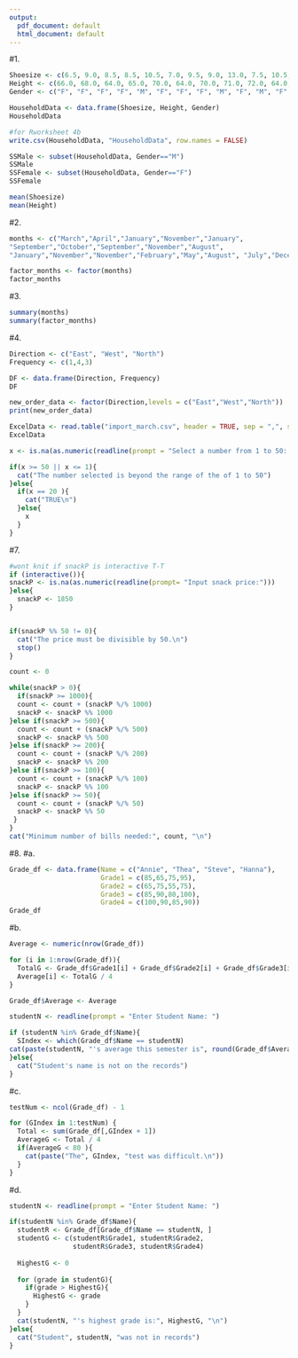 ```yaml
---
output:
  pdf_document: default
  html_document: default
---
```

#1.
```r
Shoesize <- c(6.5, 9.0, 8.5, 8.5, 10.5, 7.0, 9.5, 9.0, 13.0, 7.5, 10.5, 8.5, 12.0, 10.5, 13.0, 11.5, 8.5, 5.0, 10.0, 6.5, 7.5, 8.5, 10.5, 8.5, 10.5, 11.0, 9.0, 13.0)
Height <- c(66.0, 68.0, 64.0, 65.0, 70.0, 64.0, 70.0, 71.0, 72.0, 64.0, 74.0, 67.0, 71.0, 71.0, 77.0, 72.0, 59.0, 62.0, 72.0, 66.0, 64.0, 67.0, 73.0, 69.0, 72.0, 70.0, 69.0, 70.0)
Gender <- c("F", "F", "F", "F", "M", "F", "F", "F", "M", "F", "M", "F", "M", "M", "M", "M", "F", "F", "M", "F", "F", "M", "M", "F", "M", "M", "M", "M")
```

```r
HouseholdData <- data.frame(Shoesize, Height, Gender)
HouseholdData

#for Rworksheet 4b
write.csv(HouseholdData, "HouseholdData", row.names = FALSE)
```
```r
SSMale <- subset(HouseholdData, Gender=="M")
SSMale
SSFemale <- subset(HouseholdData, Gender=="F")
SSFemale
```

```r
mean(Shoesize)
mean(Height)
```

#2.
```r
months <- c("March","April","January","November","January",
"September","October","September","November","August",
"January","November","November","February","May","August", "July","December","August","August","September","November","February", "April")
```

```r
factor_months <- factor(months)
factor_months
```

#3.
```r
summary(months)
summary(factor_months)
```

#4.
```r
Direction <- c("East", "West", "North")
Frequency <- c(1,4,3)
```

```r
DF <- data.frame(Direction, Frequency)
DF
```

```r
new_order_data <- factor(Direction,levels = c("East","West","North"))
print(new_order_data)
```

```r
ExcelData <- read.table("import_march.csv", header = TRUE, sep = ",", stringsAsFactors = FALSE)
ExcelData
```

```r
x <- is.na(as.numeric(readline(prompt = "Select a number from 1 to 50: ")))

if(x >= 50 || x <= 1){
  cat("The number selected is beyond the range of the of 1 to 50")
}else{
  if(x == 20 ){
    cat("TRUE\n")
  }else{
    x
  }
}
```

#7.
```r
#wont knit if snackP is interactive T-T
if (interactive()){
snackP <- is.na(as.numeric(readline(prompt= "Input snack price:")))
}else{
  snackP <- 1850
}


if(snackP %% 50 != 0){
  cat("The price must be divisible by 50.\n")
  stop()
}

count <- 0

while(snackP > 0){
  if(snackP >= 1000){
  count <- count + (snackP %/% 1000)
  snackP <- snackP %% 1000
}else if(snackP >= 500){
  count <- count + (snackP %/% 500)
  snackP <- snackP %% 500
}else if(snackP >= 200){
  count <- count + (snackP %/% 200)
  snackP <- snackP %% 200
}else if(snackP >= 100){
  count <- count + (snackP %/% 100)
  snackP <- snackP %% 100
}else if(snackP >= 50){
  count <- count + (snackP %/% 50)
  snackP <- snackP %% 50
 }
}
cat("Minimum number of bills needed:", count, "\n")
```

#8.
#a.
```r
Grade_df <- data.frame(Name = c("Annie", "Thea", "Steve", "Hanna"),
                       Grade1 = c(85,65,75,95),
                       Grade2 = c(65,75,55,75),
                       Grade3 = c(85,90,80,100),
                       Grade4 = c(100,90,85,90))
Grade_df
```

#b.
```r
Average <- numeric(nrow(Grade_df))

for (i in 1:nrow(Grade_df)){
  TotalG <- Grade_df$Grade1[i] + Grade_df$Grade2[i] + Grade_df$Grade3[i] + Grade_df$Grade4[i]
  Average[i] <- TotalG / 4
}

Grade_df$Average <- Average

studentN <- readline(prompt = "Enter Student Name: ")

if (studentN %in% Grade_df$Name){
  SIndex <- which(Grade_df$Name == studentN)
cat(paste(studentN, "'s average this semester is", round(Grade_df$Average[SIndex], 2), ".\n"))
}else{
  cat("Student's name is not on the records")
}
```
#c.
```r
testNum <- ncol(Grade_df) - 1

for (GIndex in 1:testNum) {
  Total <- sum(Grade_df[,GIndex + 1])
  AverageG <- Total / 4
  if(AverageG < 80 ){
    cat(paste("The", GIndex, "test was difficult.\n"))
  }
}
```
#d.
```r
studentN <- readline(prompt = "Enter Student Name: ")

if(studentN %in% Grade_df$Name){
  studentR <- Grade_df[Grade_df$Name == studentN, ]
  studentG <- c(studentR$Grade1, studentR$Grade2,
                studentR$Grade3, studentR$Grade4)
  
  HighestG <- 0 
  
  for (grade in studentG){
    if(grade > HighestG){
      HighestG <- grade
    }
  }
  cat(studentN, "'s highest grade is:", HighestG, "\n")
}else{
  cat("Student", studentN, "was not in records")
}

```

